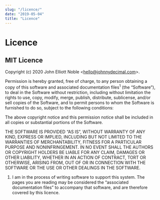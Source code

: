 ```yaml
---
slug: "/licence/"
date: "2019-05-04"
title: "Licence"
---
```


# Licence

## MIT Licence

Copyright (c) 2020 John Elliott Noble &lt;hello@johnnydecimal.com&gt;.

Permission is hereby granted, free of charge, to any person obtaining a
copy of this software and associated documentation files<sup>1</sup> (the
“Software”), to deal in the Software without restriction, including
without limitation the rights to use, copy, modify, merge, publish,
distribute, sublicense, and/or sell copies of the Software, and to permit
persons to whom the Software is furnished to do so, subject to the
following conditions:

The above copyright notice and this permission notice shall be included in
all copies or substantial portions of the Software.

THE SOFTWARE IS PROVIDED “AS IS”, WITHOUT WARRANTY OF ANY KIND, EXPRESS OR
IMPLIED, INCLUDING BUT NOT LIMITED TO THE WARRANTIES OF MERCHANTABILITY,
FITNESS FOR A PARTICULAR PURPOSE AND NONINFRINGEMENT. IN NO EVENT SHALL
THE AUTHORS OR COPYRIGHT HOLDERS BE LIABLE FOR ANY CLAIM, DAMAGES OR OTHER
LIABILITY, WHETHER IN AN ACTION OF CONTRACT, TORT OR OTHERWISE, ARISING
FROM, OUT OF OR IN CONNECTION WITH THE SOFTWARE OR THE USE OR OTHER
DEALINGS IN THE SOFTWARE.

<div class="footnote-wrapper">
	<ol class="footnote">
		<li>
			I am in the process of writing software to support this system. The pages
			you are reading may be considered the “associated documentation files” to
			accompany that software, and are therefore covered by this licence.
		</li>
	</ol>
</div>
